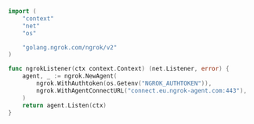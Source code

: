 ```go
import (
	"context"
	"net"
	"os"

	"golang.ngrok.com/ngrok/v2"
)

func ngrokListener(ctx context.Context) (net.Listener, error) {
	agent, _ := ngrok.NewAgent(
		ngrok.WithAuthtoken(os.Getenv("NGROK_AUTHTOKEN")),
		ngrok.WithAgentConnectURL("connect.eu.ngrok-agent.com:443"),
	)
	return agent.Listen(ctx)
}
```
